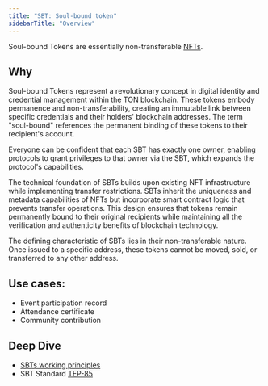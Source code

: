 ```yaml
---
title: "SBT: Soul-bound token"
sidebarTitle: "Overview"
---
```


Soul-bound Tokens are essentially non-transferable [NFTs](/standard/tokens/nft/overview).

## Why

Soul-bound Tokens represent a revolutionary concept in digital identity and credential management within the TON blockchain. These tokens embody permanence and non-transferability, creating an immutable link between specific credentials and their holders' blockchain addresses. The term "soul-bound" references the permanent binding of these tokens to their recipient's account.

Everyone can be confident that each SBT has exactly one owner, enabling protocols to grant privileges to that owner via the SBT, which expands the protocol's capabilities.

The technical foundation of SBTs builds upon existing NFT infrastructure while implementing transfer restrictions. SBTs inherit the uniqueness and metadata capabilities of NFTs but incorporate smart contract logic that prevents transfer operations. This design ensures that tokens remain permanently bound to their original recipients while maintaining all the verification and authenticity benefits of blockchain technology.

The defining characteristic of SBTs lies in their non-transferable nature. Once issued to a specific address, these tokens cannot be moved, sold, or transferred to any other address.

## Use cases:

- Event participation record
- Attendance certificate
- Community contribution

## Deep Dive

- [SBTs working principles](/standard/tokens/sbt/how-it-works)
- SBT Standard [TEP-85](https://github.com/ton-blockchain/TEPs/blob/0d7989fba6f2d9cb08811bf47263a9b314dc5296/text/0085-sbt-standard.md)

